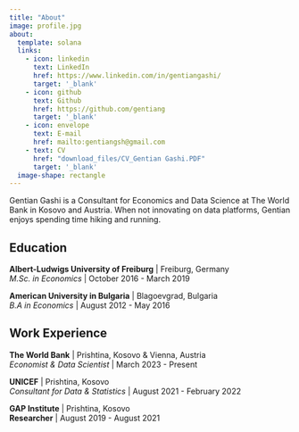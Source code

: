```yaml
---
title: "About"
image: profile.jpg
about:
  template: solana
  links:
    - icon: linkedin
      text: LinkedIn
      href: https://www.linkedin.com/in/gentiangashi/
      target: '_blank'
    - icon: github
      text: Github
      href: https://github.com/gentiang
      target: '_blank'
    - icon: envelope
      text: E-mail
      href: mailto:gentiangsh@gmail.com
    - text: CV
      href: "download_files/CV_Gentian Gashi.PDF"
      target: '_blank'
  image-shape: rectangle
---
```


Gentian Gashi is a Consultant for Economics and Data Science at The World Bank in Kosovo and Austria. When not innovating on data platforms, Gentian enjoys spending time hiking and running.

## Education

**Albert-Ludwigs University of Freiburg** \| Freiburg, Germany<br> *M.Sc. in Economics* \| October 2016 - March 2019

**American University in Bulgaria** \| Blagoevgrad, Bulgaria<br> *B.A in Economics* \| August 2012 - May 2016

## Work Experience

**The World Bank** \| Prishtina, Kosovo & Vienna, Austria<br> *Economist & Data Scientist* \| March 2023 - Present

**UNICEF** \| Prishtina, Kosovo<br> *Consultant for Data & Statistics* \| August 2021 - February 2022

**GAP Institute** \| Prishtina, Kosovo<br> **Researcher** \| August 2019 - August 2021
